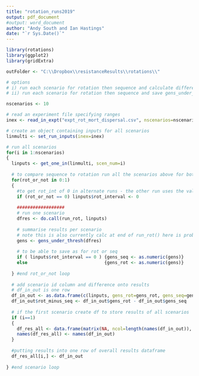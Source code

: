 ```yaml
---
title: "rotation_runs2019"
output: pdf_document
#output: word_document
author: "Andy South and Ian Hastings"
date: "`r Sys.Date()`"
---
```

  
```r
library(rotations)
library(ggplot2)
library(gridExtra)

outFolder <- "C:\\Dropbox\\resistanceResults\\rotations\\"
```  


```r

# options
# i) run each scenario for rotation then sequence and calculate difference in the loop
# ii) run each scenario for rotation then sequence and save gens_under_thresh for each in the output file

nscenarios <- 10

# read an experiment file specifying ranges
inex <- read_in_expt("expt_rot_mort_dispersal.csv", nscenarios=nscenarios) 

# create an object containing inputs for all scenarios
linmulti <- set_run_inputs(inex=inex)

# run all scenarios
for(i in 1:nscenarios)
{
  linputs <- get_one_in(linmulti, scen_num=i)
  
  # to compare sequence to rotation run all the scenarios above for both seq & rot 
  for(rot_or_not in 0:1)
  {  
    #to get rot_int of 0 in alternate runs - the other run uses the value from the input file
    if (rot_or_not == 0) linputs$rot_interval <- 0
    
    ##################
    # run one scenario
    dfres <- do.call(run_rot, linputs)
    
    # summarise results per scenario
    # note this is also currently calc at end of run_rot() here is probably better
    gens <- gens_under_thresh(dfres)
    
    # to be able to save as for rot or seq
    if ( linputs$rot_interval == 0 ) {gens_seq <- as.numeric(gens)}
    else                             {gens_rot <- as.numeric(gens)}
    
  } #end rot_or_not loop
    
  # add scenario id column and difference onto results
  # df_in_out is one row
  df_in_out <- as.data.frame(c(linputs, gens_rot=gens_rot, gens_seq=gens_seq, id=i))
  df_in_out$rot_minus_seq <- df_in_out$gens_rot - df_in_out$gens_seq
  
  # if the first scenario create df to store results of all scenarios
  if (i==1)
  {
    df_res_all <- data.frame(matrix(NA, ncol=length(names(df_in_out)), nrow=n_scenarios))
    names(df_res_all) <- names(df_in_out)
  }
  
  #putting results into one row of overall results dataframe
  df_res_all[i,] <- df_in_out
    
} #end scenario loop  





```
